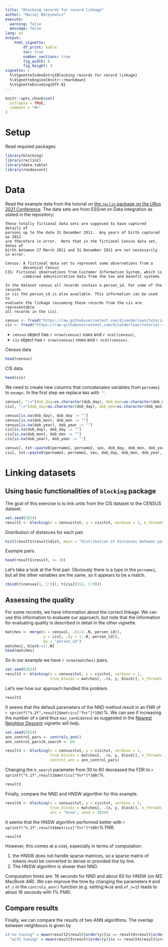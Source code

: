 ```yaml
---
title: "Blocking records for record linkage"
author: "Maciej Beręsewicz"
execute:
  warning: false
  message: false
lang: en
output: 
    html_vignette:
        df_print: kable
        toc: true
        number_sections: true
        fig_width: 6
        fig_height: 4
vignette: >
  %\VignetteIndexEntry{Blocking records for record linkage}
  %\VignetteEngine{knitr::rmarkdown}
  %\VignetteEncoding{UTF-8}
---
```


```r
knitr::opts_chunk$set(
  collapse = TRUE,
  comment = "#>"
)
```

# Setup

Read required packages

```r
library(blocking)
library(reclin2)
library(data.table)
library(rnndescent)
```

# Data

Read the example data from the tutorial on [the `reclin` package on the URos 2021 Conference](https://github.com/djvanderlaan/tutorial-reclin-uros2021). The data sets are from ESSnet on Data Integration as stated in the repository:

```
These totally fictional data sets are supposed to have captured details of
persons up to the date 31 December 2011.  Any years of birth captured as 2012
are therefore in error.  Note that in the fictional Census data set, dates of
birth between 27 March 2011 and 31 December 2011 are not necessarily in error.

Census: A fictional data set to represent some observations from a
        decennial Census
CIS: Fictional observations from Customer Information System, which is
        combined administrative data from the tax and benefit systems

In the dataset census all records contain a person_id. For some of the records
in cis the person_id is also available. This information can be used to
evaluate the linkage (assuming these records from the cis are representable 
all records in the cis). 
```

```r
census <- fread("https://raw.githubusercontent.com/djvanderlaan/tutorial-reclin-uros2021/main/data/census.csv")
cis <- fread("https://raw.githubusercontent.com/djvanderlaan/tutorial-reclin-uros2021/main/data/cis.csv")
```

+ `census` object has `r nrow(census)` rows and `r ncol(census)`,
+ `cis` object has `r nrow(census)` rows and `r ncol(census)`.

Census data

```r
head(census)
```
CIS data

```r
head(cis)
```

We need to create new columns that concatanates variables from `pername1` to `enumpc`. In the first step we replace `NA`s with `''`. 

```r
census[, ":="(dob_day=as.character(dob_day), dob_mon=as.character(dob_mon), dob_year=as.character(dob_year))]
cis[, ":="(dob_day=as.character(dob_day), dob_mon=as.character(dob_mon),dob_year=as.character(dob_year))]

census[is.na(dob_day), dob_day := ""]
census[is.na(dob_mon), dob_mon := ""]
census[is.na(dob_year), dob_year := ""]
cis[is.na(dob_day), dob_day := ""]
cis[is.na(dob_mon), dob_mon := ""]
cis[is.na(dob_year), dob_year := ""]

census[, txt:=paste0(pername1, pername2, sex, dob_day, dob_mon, dob_year, enumcap, enumpc)]
cis[, txt:=paste0(pername1, pername2, sex, dob_day, dob_mon, dob_year, enumcap, enumpc)]
```


# Linking datasets

## Using basic functionalities of `blocking` package

The goal of this exercise is to link units from the CIS dataset to the CENSUS dataset. 

```r
set.seed(2024)
result1 <- blocking(x = census$txt, y = cis$txt, verbose = 1, n_threads = 8)
```

Distribution of distances for each pair.

```r
hist(result1$result$dist, main = "Distribution of distances between pairs", xlab = "Distances")
```

Example pairs.

```r
head(result1$result, n= 10)
```

Let's take a look at the first pair. Obviously there is a typo in the `pername1`, but all the other variables are the same, so it appears to be a match.

```r
cbind(t(census[1, 1:9]), t(cis[8152, 1:9]))
```


## Assessing the quality

For some records, we have information about the correct linkage. We can use this information to evaluate our approach, but note that the information for evaluating quality is described in detail in the other vignette. 

```r
matches <- merge(x = census[, .(x=1:.N, person_id)],
                 y = cis[, .(y = 1:.N, person_id)],
                 by = "person_id")
matches[, block:=1:.N]
head(matches)
```

So in our example we have `r nrow(matches)` pairs.

```r
set.seed(2024)
result2 <- blocking(x = census$txt, y = cis$txt, verbose = 1,
                    true_blocks = matches[, .(x, y, block)], n_threads = 8)
```

Let's see how our approach handled this problem.

```r
result2
```

It seems that the default parameters of the NND method result in an FNR of `r sprintf("%.2f",result2$metrics["fnr"]*100)`%. We can see if increasing the number of `k` (and thus `max_candidates`) as suggested in the [Nearest Neighbor Descent
](https://jlmelville.github.io/rnndescent/articles/nearest-neighbor-descent.html) vignette will help. 


```r
set.seed(2024)
ann_control_pars <- controls_ann()
ann_control_pars$k_search <- 60

result3 <- blocking(x = census$txt, y = cis$txt, verbose = 1, 
                    true_blocks = matches[, .(x, y, block)], n_threads = 8, 
                    control_ann = ann_control_pars)
```

Changing the `k_search` parameter from 30 to 60 decreased the FDR to `r sprintf("%.1f",result3$metrics["fnr"]*100)`%.

```r
result3
```

Finally, compare the NND and HNSW algorithm for this example.

```r
result4 <- blocking(x = census$txt, y = cis$txt, verbose = 1, 
                    true_blocks = matches[, .(x, y, block)], n_threads = 8, 
                    ann = "hnsw", seed = 2024)
```

It seems that the HNSW algorithm performed better with `r sprintf("%.2f",result4$metrics["fnr"]*100)`% FNR. 

```r
result4
```

However, this comes at a cost, especially in terms of computation:

1. the HNSW does not handle sparse matrices, so a sparse matrix of tokens must be converted to dense or provided line by line.
2. The HNSW algorithm is slower than NND. 

Computation times are: 16 seconds for NND and about 60 for HNSW (on M2 MacBook AIR). We can improve the time by changing the parameters `M` and `ef_s` in the `controls_ann()` function (e.g. setting `M=16` and `ef_s=15` leads to about 16 seconds with 1\% FNR).

## Compare results

Finally, we can compare the results of two ANN algorithms. The overlap between neighbours is given by

```r
c("no tuning" = mean(result2$result[order(y)]$x == result4$result[order(y)]$x)*100,
  "with tuning" = mean(result3$result[order(y)]$x == result4$result[order(y)]$x)*100)
```

